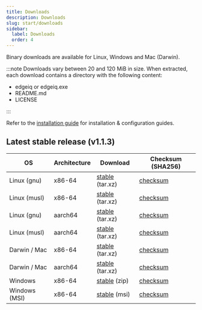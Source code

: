 ```yaml
---
title: Downloads
description: Downloads
slug: start/downloads
sidebar:
  label: Downloads
  order: 4
---
```



Binary downloads are available for Linux, Windows and Mac (Darwin).

:::note
Downloads vary between 20 and 120 MiB in size. When extracted, each download contains a directory with the following content:

<FileTree>

- edgeiq or edgeiq.exe
- README.md
- LICENSE

</FileTree>
:::

Refer to the [installation guide](/edge_iq/install/overview) for installation & configuration guides.

## Latest stable release (v1.1.3)

| OS            | Architecture | Download                                                                                        | Checksum (SHA256)                                                                               |
| ------------- | ------------ | ----------------------------------------------------------------------------------------------- | ----------------------------------------------------------------------------------------------- |
| Linux (gnu)   | x86-64       | [stable](https://downloads.behavure.ai/1.1.3/edgeiq-x86_64-unknown-linux-gnu.tar.xz) (tar.xz)   | [checksum](https://downloads.behavure.ai/1.1.3/edgeiq-x86_64-unknown-linux-gnu.tar.xz.sha256)   |
| Linux (musl)  | x86-64       | [stable](https://downloads.behavure.ai/1.1.3/edgeiq-x86_64-unknown-linux-musl.tar.xz) (tar.xz)  | [checksum](https://downloads.behavure.ai/1.1.3/edgeiq-x86_64-unknown-linux-musl.tar.xz.sha256)  |
| Linux (gnu)   | aarch64      | [stable](https://downloads.behavure.ai/1.1.3/edgeiq-aarch64-unknown-linux-gnu.tar.xz) (tar.xz)  | [checksum](https://downloads.behavure.ai/1.1.3/edgeiq-aarch64-unknown-linux-gnu.tar.xz.sha256)  |
| Linux (musl)  | aarch64      | [stable](https://downloads.behavure.ai/1.1.3/edgeiq-aarch64-unknown-linux-musl.tar.xz) (tar.xz) | [checksum](https://downloads.behavure.ai/1.1.3/edgeiq-aarch64-unknown-linux-musl.tar.xz.sha256) |
| Darwin / Mac  | x86-64       | [stable](https://downloads.behavure.ai/1.1.3/edgeiq-x86_64-apple-darwin.tar.xz) (tar.xz)        | [checksum](https://downloads.behavure.ai/1.1.3/edgeiq-x86_64-apple-darwin.tar.xz.sha256)        |
| Darwin / Mac  | aarch64      | [stable](https://downloads.behavure.ai/1.1.3/edgeiq-aarch64-apple-darwin.tar.xz) (tar.xz)       | [checksum](https://downloads.behavure.ai/1.1.3/edgeiq-aarch64-apple-darwin.tar.xz.sha256)       |
| Windows       | x86-64       | [stable](https://downloads.behavure.ai/1.1.3/edgeiq-x86_64-pc-windows-msvc.zip) (zip)           | [checksum](https://downloads.behavure.ai/1.1.3/edgeiq-x86_64-pc-windows-msvc.zip.sha256)        |
| Windows (MSI) | x86-64       | [stable](https://downloads.behavure.ai/1.1.3/edgeiq-x86_64-pc-windows-msvc.msi) (msi)           | [checksum](https://downloads.behavure.ai/1.1.3/edgeiq-x86_64-pc-windows-msvc.msi.sha256)        |
